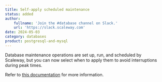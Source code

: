 ```yaml
---
title: Self-apply scheduled maintenance
status: added
author:
    fullname: 'Join the #database channel on Slack.'
    url: 'https://slack.scaleway.com'
date: 2024-05-03
category: databases
product: postgresql-and-mysql
---
```


Database maintenance operations are set up, run, and scheduled by Scaleway, but you can now select when to apply them to avoid interruptions during peak times.

Refer to [this documentation](https://www.scaleway.com/en/docs/managed-databases/postgresql-and-mysql/how-to/apply-maintenance/) for more information.

